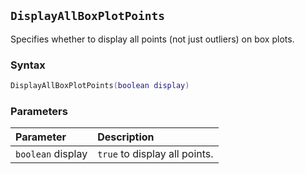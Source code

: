 ::: {.minipage data-latex="{\textwidth}"}
## `DisplayAllBoxPlotPoints`

Specifies whether to display all points (not just outliers) on box plots.

### Syntax {-}

``` .lua
DisplayAllBoxPlotPoints(boolean display)
```

### Parameters {-}

**Parameter** | **Description**
| :-- | :-- |
| `boolean` display | `true` to display all points. |
:::